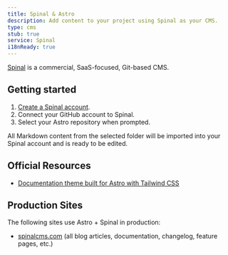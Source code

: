 ```yaml
---
title: Spinal & Astro
description: Add content to your project using Spinal as your CMS.
type: cms
stub: true
service: Spinal
i18nReady: true
---
```


[Spinal](https://spinalcms.com/cms-for-astro/) is a commercial, SaaS-focused, Git-based CMS.

## Getting started

1. [Create a Spinal account](https://spinalcms.com/signup/).
2. Connect your GitHub account to Spinal.
3. Select your Astro repository when prompted.

All Markdown content from the selected folder will be imported into your Spinal account and is ready to be edited.

## Official Resources
- [Documentation theme built for Astro with Tailwind CSS](https://spinalcms.com/resources/astro-documentation-theme-with-tailwind-css/)
## Production Sites

The following sites use Astro + Spinal in production:

- [spinalcms.com](https://spinalcms.com/) (all blog articles, documentation, changelog, feature pages, etc.)
